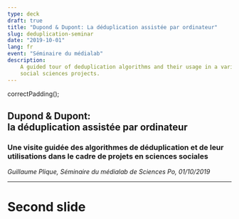 ```yaml
---
type: deck
draft: true
title: "Dupond & Dupont: La déduplication assistée par ordinateur"
slug: deduplication-seminar
date: "2019-10-01"
lang: fr
event: "Séminaire du médialab"
description:
    A guided tour of deduplication algorithms and their usage in a variety of
    social sciences projects.
---
```



correctPadding();

<Head>
  <title>Dupond &amp; Dupont - la déduplication assistée par ordinateur</title>
</Head>

<h2>Dupond &amp; Dupont:<br />la déduplication assistée par ordinateur</h2>

### Une visite guidée des algorithmes de déduplication et de leur utilisations dans le cadre de projets en sciences sociales

<p>
  <em>Guillaume Plique, Séminaire du médialab de Sciences Po, 01/10/2019</em>
</p>

---

# Second slide
